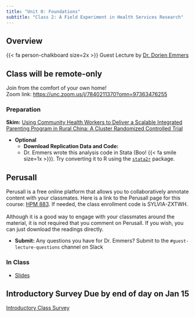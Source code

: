```yaml
---
title: "Unit 0: Foundations"
subtitle: "Class 2: A Field Experiment in Health Services Research"
---
```


## Overview

{{< fa person-chalkboard size=2x >}} Guest Lecture by [Dr. Dorien Emmers](https://sccei.fsi.stanford.edu/reap/people/dorien-emmers)

::: {.callout-warning appearance="simple"}
## Class will be remote-only

Join from the comfort of your own home!\
Zoom link: <https://unc.zoom.us/j/7840211370?omn=97363476255>
:::

### Preparation

**Skim:** [Using Community Health Workers to Deliver a Scalable Integrated Parenting Program in Rural China: A Cluster Randomized Controlled Trial](https://app.perusall.com/courses/hpm-883/using-community-health-workers-to-deliver-a-scalable-integrated-parenting-program-in-rural-china-a-cluster-randomized-controlled-trial)

-   **Optional**
    -   **Download Replication Data and Code:** [<i class="fa-sharp fa-solid fa-code fa-flip" style="color: #74C0FC;" title="Replication data and code"></i>](https://dataverse.harvard.edu/dataset.xhtml?persistentId=doi:10.7910/DVN/XBGUUL)
    -   Dr. Emmers wrote this analysis code in Stata (Boo! {{< fa smile size=1x >}}). Try converting it to R using the [`stata2r`](https://github.com/seanmcraig/stata2r) package.

::: callout-tip
## Perusall

Perusall is a free online platform that allows you to collaboratively annotate content with your classmates. Here is a link to the Perusall page for this course: [HPM 883](https://app.perusall.com/join/sylvia-zxtwh). If needed, the class enrollment code is SYLVIA-ZXTWH.\
\
Although it is a good way to engage with your classmates around the material, it is not required that you comment on Perusall. If you wish, you can just download the readings directly.
:::

-   **Submit:** Any questions you have for Dr. Emmers? Submit to the `#guest-lecture-questions` channel on Slack

### In Class

-   [Slides](https://docs.google.com/presentation/d/1hWSej7CXmUps5dN2LgEwvz2w752k8YXZ/edit?usp=sharing&ouid=114438467412155557996&rtpof=true&sd=true)

::: callout-important
## Introductory Survey Due by end of day on Jan 15

[Introductory Class Survey](https://unc.az1.qualtrics.com/jfe/form/SV_07iqDZtdRC5PIJE)
:::